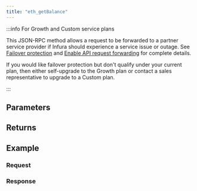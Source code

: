 ```yaml
---
title: "eth_getBalance"
---
```




<Description />

:::info For Growth and Custom service plans

This JSON-RPC method allows a request to be forwarded to a partner service provider if Infura should
experience a service issue or outage. See [Failover protection](../../../concepts/failover-protection.md)
and [Enable API request forwarding](../../../how-to/enable-api-forwarding.md)
for complete details.

If you would like failover protection but don't qualify under your current plan, then either
self-upgrade to the Growth plan or contact a sales representative to upgrade to a Custom plan.

:::

## Parameters


<Params />

## Returns


<Returns />

## Example


<Example />

### Request


<Request />

### Response


<Response />
